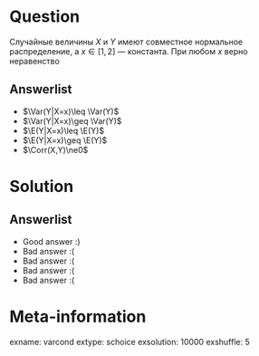 Question
========

Случайные величины $X$ и $Y$ имеют совместное нормальное распределение, а $x\in[1,2]$ — константа. При любом $x$ верно неравенство

Answerlist
----------
*  $\Var(Y|X=x)\leq \Var(Y)$
*  $\Var(Y|X=x)\geq \Var(Y)$
*  $\E(Y|X=x)\leq \E(Y)$
*  $\E(Y|X=x)\geq \E(Y)$
*  $\Corr(X,Y)\ne0$

Solution
========

Answerlist
----------
*  Good answer :)
*  Bad answer :(
*  Bad answer :(
*  Bad answer :(
*  Bad answer :(

Meta-information
================
exname: varcond
extype: schoice
exsolution: 10000
exshuffle: 5
